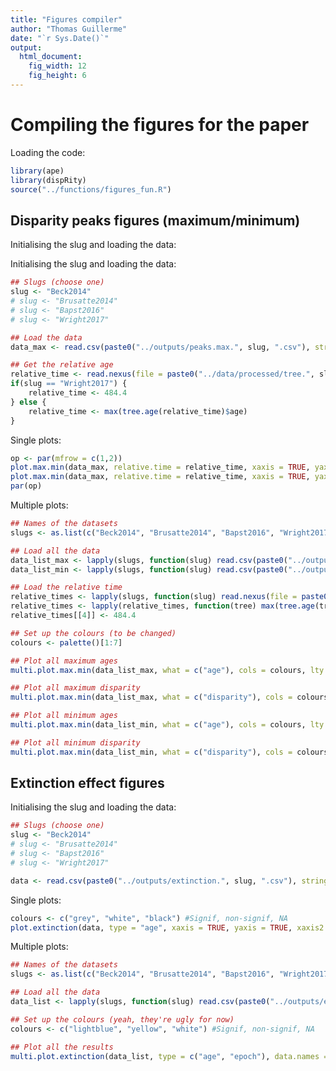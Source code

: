 ```yaml
---
title: "Figures compiler"
author: "Thomas Guillerme"
date: "`r Sys.Date()`"
output:
  html_document:
    fig_width: 12
    fig_height: 6
---
```


# Compiling the figures for the paper

Loading the code:

```r
library(ape)
library(dispRity)
source("../functions/figures_fun.R")
```

## Disparity peaks figures (maximum/minimum)

Initialising the slug and loading the data:

Initialising the slug and loading the data:

```r
## Slugs (choose one)
slug <- "Beck2014"
# slug <- "Brusatte2014"
# slug <- "Bapst2016"
# slug <- "Wright2017"

## Load the data
data_max <- read.csv(paste0("../outputs/peaks.max.", slug, ".csv"), stringsAsFactors = FALSE)

## Get the relative age
relative_time <- read.nexus(file = paste0("../data/processed/tree.", slug, ".tre"))
if(slug == "Wright2017") {
    relative_time <- 484.4
} else {
    relative_time <- max(tree.age(relative_time)$age)
}
```

Single plots:

```r
op <- par(mfrow = c(1,2))
plot.max.min(data_max, relative.time = relative_time, xaxis = TRUE, yaxis = TRUE, pch = 19, main = "Relative age at maximum disparity in Beck2014")
plot.max.min(data_max, relative.time = relative_time, xaxis = TRUE, yaxis = TRUE, pch = 19, main = "Maximum disparity in Beck2014", what = "disparity", legend.coords = "bottomright")
par(op)
```

Multiple plots:

```r
## Names of the datasets
slugs <- as.list(c("Beck2014", "Brusatte2014", "Bapst2016", "Wright2017"))

## Load all the data
data_list_max <- lapply(slugs, function(slug) read.csv(paste0("../outputs/peaks.max.", slug, ".csv"), stringsAsFactors = FALSE))
data_list_min <- lapply(slugs, function(slug) read.csv(paste0("../outputs/peaks.min.", slug, ".csv"), stringsAsFactors = FALSE))

## Load the relative time
relative_times <- lapply(slugs, function(slug) read.nexus(file = paste0("../data/processed/tree.", slug, ".tre")))
relative_times <- lapply(relative_times, function(tree) max(tree.age(tree)$age))
relative_times[[4]] <- 484.4

## Set up the colours (to be changed)
colours <- palette()[1:7]

## Plot all maximum ages
multi.plot.max.min(data_list_max, what = c("age"), cols = colours, lty = c(1,2), pch = 19, adj = 0.1, relative.time = relative_times, legend = TRUE, names.data = unlist(slugs))

## Plot all maximum disparity
multi.plot.max.min(data_list_max, what = c("disparity"), cols = colours, lty = c(1,2), pch = 19, adj = 0.1, relative.time = relative_times, names.data = unlist(slugs))

## Plot all minimum ages
multi.plot.max.min(data_list_min, what = c("age"), cols = colours, lty = c(1,2), pch = 19, adj = 0.1, relative.time = relative_times, names.data = unlist(slugs))

## Plot all minimum disparity
multi.plot.max.min(data_list_min, what = c("disparity"), cols = colours, lty = c(1,2), pch = 19, adj = 0.1, relative.time = relative_times, names.data = unlist(slugs))

```




## Extinction effect figures

Initialising the slug and loading the data:

```r
## Slugs (choose one)
slug <- "Beck2014"
# slug <- "Brusatte2014"
# slug <- "Bapst2016"
# slug <- "Wright2017"

data <- read.csv(paste0("../outputs/extinction.", slug, ".csv"), stringsAsFactors = FALSE)
```

Single plots:

```r
colours <- c("grey", "white", "black") #Signif, non-signif, NA
plot.extinction(data, type = "age", xaxis = TRUE, yaxis = TRUE, xaxis2 = TRUE, main = slug, cols = colours)
```

Multiple plots:

```r
## Names of the datasets
slugs <- as.list(c("Beck2014", "Brusatte2014", "Bapst2016", "Wright2017"))

## Load all the data
data_list <- lapply(slugs, function(slug) read.csv(paste0("../outputs/extinction.", slug, ".csv"), stringsAsFactors = FALSE))

## Set up the colours (yeah, they're ugly for now)
colours <- c("lightblue", "yellow", "white") #Signif, non-signif, NA

## Plot all the results
multi.plot.extinction(data_list, type = c("age", "epoch"), data.names = unlist(slugs), cols = colours)
```


















